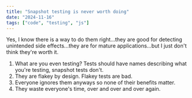 ```yaml
---
title: "Snapshot testing is never worth doing"
date: "2024-11-16"
tags: ["code", "testing", "js"]
---
```


Yes, I know there is a way to do them right...they are good for detecting unintended side effects...they are for mature applications...but I just don't think they're worth it.

1. What are you even testing? Tests should have names describing what you're testing, snapshot tests don't.
2. They are flakey by design. Flakey tests are bad.
3. Everyone ignores them anyways so none of their benefits matter.
4. They waste everyone's time, over and over and over again. 